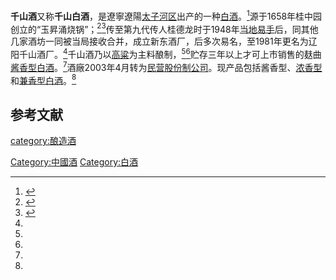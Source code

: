 '''千山酒'''又称'''千山白酒'''，是遼寧遼陽[[太子河区|太子河区]]出产的一种[[中国烧酒|白酒]]。<ref name=l0>{{cite web|url=http://www.tzh.gov.cn/html/TZHQ/201901/154865975795319.html |title=千 山 酒 特 色 产 品|language=Zh-hans|accessdate=2018年7月19日}}</ref>源于1658年桂中园创立的“玉昇涌烧锅”；<ref name=l1>{{cite web|url=http://www.people.com.cn/n1/2018/0511/c419534-29983089.html|title=辽阳千山白酒酿造技艺|language=Zh-hans|accessdate=2018年5月11日|archive-date=2020年10月2日|archive-url=https://web.archive.org/web/20201002002935/http://www.people.com.cn/n1/2018/0511/c419534-29983089.html|dead-url=no}}</ref><ref name=l2>{{cite web|url=https://www.sohu.com/a/318610527_100211265?sec=wd |title=千山酒的前世今生|language=Zh-hans|accessdate=2019年6月4日}}</ref>传至第九代传人桂德龙时于1948年[[第二次国共内战|当地易手]]后，同其他几家酒坊一同被当局接收合并，成立新东酒厂，后多次易名，至1981年更名为辽阳千山酒厂。<ref name=l1/>千山酒乃以[[高粱|高粱]]为主料酿制，<ref name=l1/><ref name=l2/>贮存三年以上才可上市销售的麸曲[[酱香型白酒|酱香型白酒]]。<ref name=l2/>酒廠2003年4月转为[[民营|民营]][[股份制公司|股份制公司]]。现产品包括酱香型、[[浓香型白酒|浓香型]]和[[兼香型白酒|兼香型白酒]]。<ref name=l0/>

==参考文献==
{{reflist}}
{{饮料小作品}}
{{中華酒文化}}

[[category:酿造酒|category:酿造酒]]
[[Category:中國酒|Category:中國酒]]
[[Category:白酒|Category:白酒]]